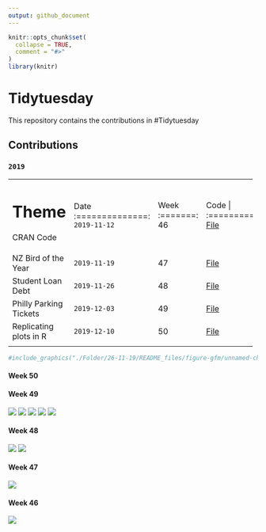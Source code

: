 ```yaml
---
output: github_document
---
```


<!-- README.md is generated from README.Rmd. Please edit that file -->

```r
knitr::opts_chunk$set(
  collapse = TRUE,
  comment = "#>"
)
library(knitr)
```

# Tidytuesday

<!-- badges: start -->
<!-- badges: end -->

This repository contains the contributions in #Tidytuesday


## Contributions

### `2019`
<!-- <details><summary>2019</summary> -->

+--------------------------------+----------------+---------+---------------+
| Theme                          | Date           |  Week   | Code          |
+================================+:==============:+:=======:+:=============:+
|CRAN Code                       |`2019-11-12`    |   46    |<a href="https://duvancho321.github.io/Tidyuesday/Folder/12-11-19" target="_blank">File</a>    |
+--------------------------------+----------------+---------+---------------+
|NZ Bird of the Year             |`2019-11-19`    |   47    |<a href="https://duvancho321.github.io/Tidyuesday/Folder/19-11-19" target="_blank">File</a>    |
+--------------------------------+----------------+---------+---------------+
|Student Loan Debt               |`2019-11-26`    |   48    |<a href="https://duvancho321.github.io/Tidyuesday/Folder/26-11-19" target="_blank">File</a>    |
+--------------------------------+----------------+---------+---------------+
|Philly Parking Tickets          |`2019-12-03`    |   49    |<a href="https://duvancho321.github.io/Tidyuesday/Folder/01-12-19" target="_blank">File</a>    |
+--------------------------------+----------------+---------+---------------+
|Replicating plots in R          |`2019-12-10`    |   50    |<a href="https://duvancho321.github.io/Tidyuesday/Folder/10-12-19" target="_blank">File</a>    |
+--------------------------------+----------------+---------+---------------+
|                                |                |         |               |
+--------------------------------+----------------+---------+---------------+


```r
#include_graphics("./Folder/26-11-19/README_files/figure-gfm/unnamed-chunk-4-1.png")
```


#### Week 50



#### Week 49

![](./Folder/01-12-19/README_files/figure-gfm/unnamed-chunk-2-1.gif)
![](./Folder/01-12-19/README_files/figure-gfm/unnamed-chunk-3-1.png)
![](./Folder/01-12-19/README_files/figure-gfm/unnamed-chunk-3-2.png)
![](./Folder/01-12-19/README_files/figure-gfm/unnamed-chunk-3-3.png)
![](./Folder/01-12-19/README_files/figure-gfm/unnamed-chunk-4-1.png)


#### Week 48

![](./Folder/26-11-19/README_files/figure-gfm/unnamed-chunk-5-1.png)
![](./Folder/26-11-19/README_files/figure-gfm/unnamed-chunk-6-1.png)

#### Week 47

![](./Folder/19-11-19/README_files/figure-gfm/unnamed-chunk-2-1.gif)

#### Week 46

![](./Folder/12-11-19/README_files/figure-gfm/unnamed-chunk-2-1.gif)
